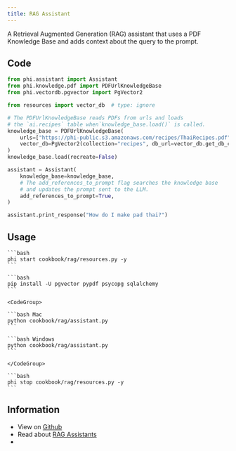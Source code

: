 ```yaml
---
title: RAG Assistant
---
```


A Retrieval Augmented Generation (RAG) assistant that uses a PDF Knowledge Base and adds context about the query to the prompt.

## Code

```python cookbook/rag/assistant.py
from phi.assistant import Assistant
from phi.knowledge.pdf import PDFUrlKnowledgeBase
from phi.vectordb.pgvector import PgVector2

from resources import vector_db  # type: ignore

# The PDFUrlKnowledgeBase reads PDFs from urls and loads
# the `ai.recipes` table when`knowledge_base.load()` is called.
knowledge_base = PDFUrlKnowledgeBase(
    urls=["https://phi-public.s3.amazonaws.com/recipes/ThaiRecipes.pdf"],
    vector_db=PgVector2(collection="recipes", db_url=vector_db.get_db_connection_local()),
)
knowledge_base.load(recreate=False)

assistant = Assistant(
    knowledge_base=knowledge_base,
    # The add_references_to_prompt flag searches the knowledge base
    # and updates the prompt sent to the LLM.
    add_references_to_prompt=True,
)

assistant.print_response("How do I make pad thai?")
```

## Usage

<Steps>
  <Step title="Start PgVector">

    ```bash
    phi start cookbook/rag/resources.py -y
    ```

  </Step>

  <Step title="Install libraries">

    ```bash
    pip install -U pgvector pypdf psycopg sqlalchemy
    ```

  </Step>

  <Step title="Run the assistant">

    <CodeGroup>

    ```bash Mac
    python cookbook/rag/assistant.py
    ```

    ```bash Windows
    python cookbook/rag/assistant.py
    ```

    </CodeGroup>

  </Step>

  <Step title="Stop PgVector">

    ```bash
    phi stop cookbook/rag/resources.py -y
    ```

  </Step>

</Steps>

## Information

- View on [Github](https://github.com/phidatahq/phidata/tree/main/cookbook/rag)
- Read about [RAG Assistants](/blocks/assistant/rag)
- <Snippet file="message-us-discord.mdx" />
